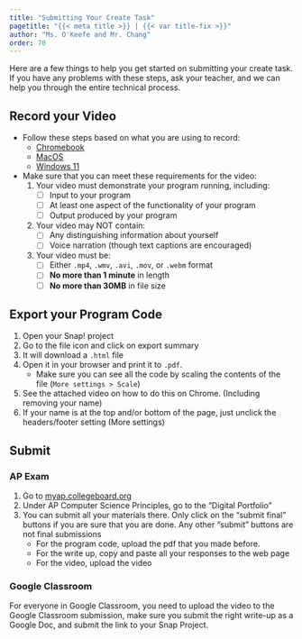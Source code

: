 ```yaml
---
title: "Submitting Your Create Task"
pagetitle: "{{< meta title >}} | {{< var title-fix >}}"
author: "Ms. O'Keefe and Mr. Chang"
order: 70
---
```


Here are a few things to help you get started on submitting your create task. If you have any problems with these steps, ask your teacher, and we can help you through the entire technical process.

## Record your Video

* Follow these steps based on what you are using to record:
    - [Chromebook](https://support.google.com/chromebook/answer/10474268)
    - [MacOS](https://support.apple.com/en-us/HT208721)
    - [Windows 11](https://www.microsoft.com/en-us/windows/learning-center/how-to-record-screen-windows-11)

* Make sure that you can meet these requirements for the video:
    1. Your video must demonstrate your program running, including: 
        - [ ] Input to your program 
        - [ ] At least one aspect of the functionality of your program 
        - [ ] Output produced by your program 
    1. Your video may NOT contain: 
        - [ ] Any distinguishing information about yourself 
        - [ ] Voice narration (though text captions are encouraged) 
    1. Your video must be: 
        - [ ] Either `.mp4`, `.wmv`, `.avi`, `.mov`, or `.webm` format 
        - [ ] **No more than 1 minute** in length 
        - [ ] **No more than 30MB** in file size

## Export your Program Code

1. Open your Snap! project
1. Go to the file icon and click on export summary
1. It will download a `.html` file
1. Open it in your browser and print it to `.pdf`.
    - Make sure you can see all the code by scaling the contents of the file (`More settings > Scale`)
1. See the attached video on how to do this on Chrome. (Including removing your name)
1. If your name is at the top and/or bottom of the page, just unclick the headers/footer setting (More settings)

## Submit

### AP Exam

1. Go to [myap.collegeboard.org](https://myap.collegeboard.org/)
1. Under AP Computer Science Principles, go to the "Digital Portfolio"
1. You can submit all your materials there. Only click on the "submit final" buttons if you are sure that you are done. Any other "submit" buttons are not final submissions
    - For the program code, upload the pdf that you made before.
    - For the write up, copy and paste all your responses to the web page
    - For the video, upload the video

### Google Classroom
For everyone in Google Classroom, you need to upload the video to the Google Classroom submission, make sure you submit the right write-up as a Google Doc, and submit the link to your Snap Project.